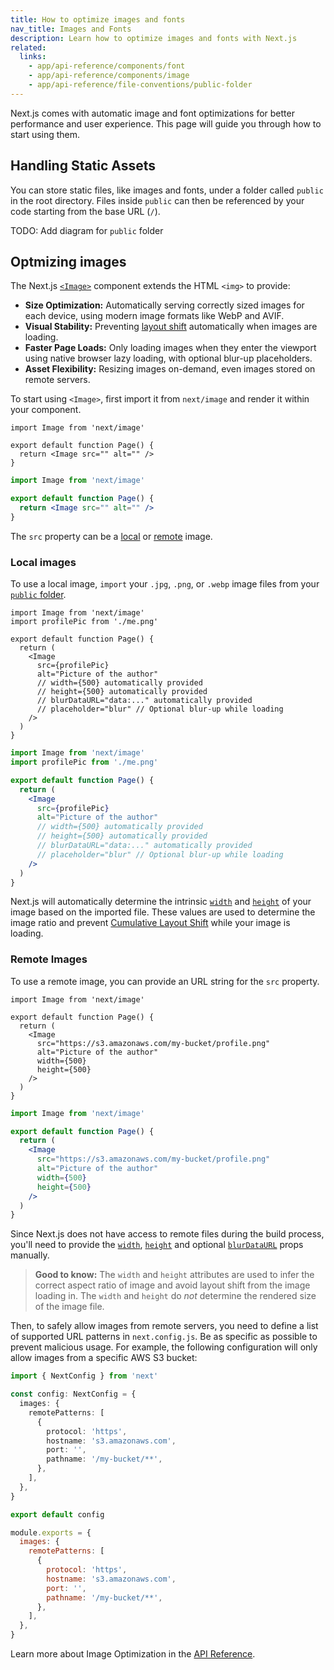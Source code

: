 ```yaml
---
title: How to optimize images and fonts
nav_title: Images and Fonts
description: Learn how to optimize images and fonts with Next.js
related:
  links:
    - app/api-reference/components/font
    - app/api-reference/components/image
    - app/api-reference/file-conventions/public-folder
---
```


Next.js comes with automatic image and font optimizations for better performance and user experience. This page will guide you through how to start using them.

## Handling Static Assets

You can store static files, like images and fonts, under a folder called `public` in the root directory. Files inside `public` can then be referenced by your code starting from the base URL (`/`).

TODO: Add diagram for `public` folder

## Optmizing images

The Next.js [`<Image>`](/docs/app/building-your-application/optimizing/images) component extends the HTML `<img>` to provide:

- **Size Optimization:** Automatically serving correctly sized images for each device, using modern image formats like WebP and AVIF.
- **Visual Stability:** Preventing [layout shift](/learn/seo/web-performance/cls) automatically when images are loading.
- **Faster Page Loads:** Only loading images when they enter the viewport using native browser lazy loading, with optional blur-up placeholders.
- **Asset Flexibility:** Resizing images on-demand, even images stored on remote servers.

To start using `<Image>`, first import it from `next/image` and render it within your component.

```tsx filename="app/page.tsx" switcher
import Image from 'next/image'

export default function Page() {
  return <Image src="" alt="" />
}
```

```jsx filename="app/page.js" switcher
import Image from 'next/image'

export default function Page() {
  return <Image src="" alt="" />
}
```

The `src` property can be a [local](#local-images) or [remote](#remote-images) image.

### Local images

To use a local image, `import` your `.jpg`, `.png`, or `.webp` image files from your [`public` folder](#handling-static-assets).

```tsx filename="app/page.ts" switcher
import Image from 'next/image'
import profilePic from './me.png'

export default function Page() {
  return (
    <Image
      src={profilePic}
      alt="Picture of the author"
      // width={500} automatically provided
      // height={500} automatically provided
      // blurDataURL="data:..." automatically provided
      // placeholder="blur" // Optional blur-up while loading
    />
  )
}
```

```jsx filename="app/page.js" switcher
import Image from 'next/image'
import profilePic from './me.png'

export default function Page() {
  return (
    <Image
      src={profilePic}
      alt="Picture of the author"
      // width={500} automatically provided
      // height={500} automatically provided
      // blurDataURL="data:..." automatically provided
      // placeholder="blur" // Optional blur-up while loading
    />
  )
}
```

Next.js will automatically determine the intrinsic [`width`](/docs/app/api-reference/components/image#width) and [`height`](/docs/app/api-reference/components/image#height) of your image based on the imported file. These values are used to determine the image ratio and prevent [Cumulative Layout Shift](https://nextjs.org/learn/seo/web-performance/cls) while your image is loading.

### Remote Images

To use a remote image, you can provide an URL string for the `src` property.

```tsx filename="app/page.ts" switcher
import Image from 'next/image'

export default function Page() {
  return (
    <Image
      src="https://s3.amazonaws.com/my-bucket/profile.png"
      alt="Picture of the author"
      width={500}
      height={500}
    />
  )
}
```

```jsx filename="app/page.js" switcher
import Image from 'next/image'

export default function Page() {
  return (
    <Image
      src="https://s3.amazonaws.com/my-bucket/profile.png"
      alt="Picture of the author"
      width={500}
      height={500}
    />
  )
}
```

Since Next.js does not have access to remote files during the build process, you'll need to provide the [`width`](/docs/app/api-reference/components/image#width), [`height`](/docs/app/api-reference/components/image#height) and optional [`blurDataURL`](/docs/app/api-reference/components/image#blurdataurl) props manually.

> **Good to know:** The `width` and `height` attributes are used to infer the correct aspect ratio of image and avoid layout shift from the image loading in. The `width` and `height` do _not_ determine the rendered size of the image file.

Then, to safely allow images from remote servers, you need to define a list of supported URL patterns in `next.config.js`. Be as specific as possible to prevent malicious usage. For example, the following configuration will only allow images from a specific AWS S3 bucket:

```ts filename="next.config.js" switcher
import { NextConfig } from 'next'

const config: NextConfig = {
  images: {
    remotePatterns: [
      {
        protocol: 'https',
        hostname: 's3.amazonaws.com',
        port: '',
        pathname: '/my-bucket/**',
      },
    ],
  },
}

export default config
```

```js filename="next.config.js" switcher
module.exports = {
  images: {
    remotePatterns: [
      {
        protocol: 'https',
        hostname: 's3.amazonaws.com',
        port: '',
        pathname: '/my-bucket/**',
      },
    ],
  },
}
```

Learn more about Image Optimization in the [API Reference](/docs/app/api-reference/components/image).
